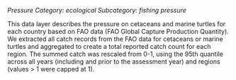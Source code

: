 *Pressure*
*Category: ecological*
*Subcategory: fishing pressure*

This data layer describes the pressure on cetaceans and marine turtles for each country based on FAO data (FAO Global Capture Production Quantity). We extracted all catch records from the FAO data for cetaceans or marine turtles and aggregated to create a total reported catch count for each region. The summed catch was rescaled from 0-1, using the 95th quantile across all years (including and prior to the assessment year) and regions (values > 1 were capped at 1).
